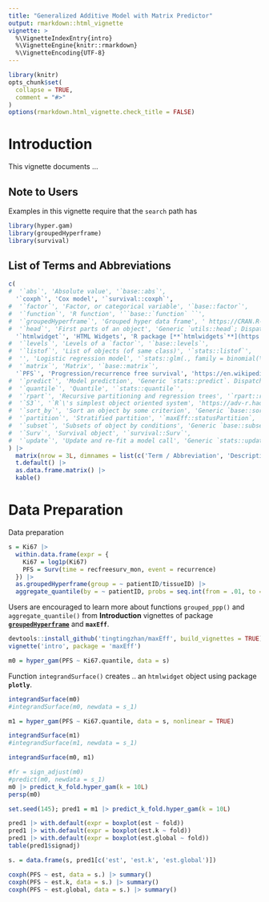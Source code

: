 ```yaml
---
title: "Generalized Additive Model with Matrix Predictor"
output: rmarkdown::html_vignette
vignette: >
  %\VignetteIndexEntry{intro}
  %\VignetteEngine{knitr::rmarkdown}
  %\VignetteEncoding{UTF-8}
---
```


```r
library(knitr)
opts_chunk$set(
  collapse = TRUE,
  comment = "#>"
)
options(rmarkdown.html_vignette.check_title = FALSE)
```

# Introduction

This vignette documents ...

## Note to Users

Examples in this vignette require that the `search` path has

```r
library(hyper.gam)
library(groupedHyperframe)
library(survival)
```

## List of Terms and Abbreviations

```r
c(
#  '`abs`', 'Absolute value', '`base::abs`',
  '`coxph`', 'Cox model', '`survival::coxph`',
#  '`factor`', 'Factor, or categorical variable', '`base::factor`',
#  '`function`', 'R function', '``base::`function` ``',
#  '`groupedHyperframe`', 'Grouped hyper data frame', ' https://CRAN.R-project.org/package=groupedHyperframe',
#  '`head`', 'First parts of an object', 'Generic `utils::head`; Dispatch `utils:::head.default`',
  '`htmlwidget`', 'HTML Widgets', 'R package [**`htmlwidgets`**](https://CRAN.R-project.org/package=htmlwidgets), [**`plotly`**](https://CRAN.R-project.org/package=plotly)',
#  '`levels`', 'Levels of a `factor`', '`base::levels`',
#  '`listof`', 'List of objects (of same class)', '`stats::listof`',
#  '', 'Logistic regression model', '`stats::glm(., family = binomial(\'logit\'))`',
#  '`matrix`', 'Matrix', '`base::matrix`',
  '`PFS`', 'Progression/recurrence free survival', 'https://en.wikipedia.org/wiki/Progression-free_survival'
#  '`predict`', 'Model prediction', 'Generic `stats::predict`. Dispatches `maxEff::predict.add_num`; `maxEff::predict.add_dummy`',
#  '`quantile`', 'Quantile', '`stats::quantile`',
#  '`rpart`', 'Recursive partitioning and regression trees', '`rpart::rpart`',
#  '`S3`', '`R`\'s simplest object oriented system', 'https://adv-r.hadley.nz/s3.html',
#  '`sort_by`', 'Sort an object by some criterion', 'Generic `base::sort_by`. Dispatch `maxEff::sort_by.add_`',
#  '`partition`', 'Stratified partition', '`maxEff::statusPartition`, `caret::createDataPartition`', 
#  '`subset`', 'Subsets of object by conditions', 'Generic `base::subset`. Dispatch `maxEff::subset.add_dummy`',
#  '`Surv`', 'Survival object', '`survival::Surv`',
#  '`update`', 'Update and re-fit a model call', 'Generic `stats::update`'
) |>
  matrix(nrow = 3L, dimnames = list(c('Term / Abbreviation', 'Description', 'Reference'), NULL)) |>
  t.default() |>
  as.data.frame.matrix() |> 
  kable()
```


# Data Preparation

Data preparation

```r
s = Ki67 |>
  within.data.frame(expr = {
    Ki67 = log1p(Ki67)
    PFS = Surv(time = recfreesurv_mon, event = recurrence)
  }) |>
  as.groupedHyperframe(group = ~ patientID/tissueID) |>
  aggregate_quantile(by = ~ patientID, probs = seq.int(from = .01, to = .99, by = .01))
```

Users are encouraged to learn more about functions `grouped_ppp()` and `aggregate_quantile()` from **Introduction** vignettes of package [**`groupedHyperframe`**](https://CRAN.R-project.org/package=groupedHyperframe) and **`maxEff`**.

```r
devtools::install_github('tingtingzhan/maxEff', build_vignettes = TRUE)
vignette('intro', package = 'maxEff')
```


```r
m0 = hyper_gam(PFS ~ Ki67.quantile, data = s)
```




Function `integrandSurface()` creates .. an `htmlwidget` object using package **`plotly`**.
```r
integrandSurface(m0)
#integrandSurface(m0, newdata = s_1)
```


```r
m1 = hyper_gam(PFS ~ Ki67.quantile, data = s, nonlinear = TRUE)
```

```r
integrandSurface(m1)
#integrandSurface(m1, newdata = s_1)
```

```r
integrandSurface(m0, m1)
```


```r
#fr = sign_adjust(m0)
#predict(m0, newdata = s_1)
m0 |> predict_k_fold.hyper_gam(k = 10L)
persp(m0)
```




```r
set.seed(145); pred1 = m1 |> predict_k_fold.hyper_gam(k = 10L)

pred1 |> with.default(expr = boxplot(est ~ fold))
pred1 |> with.default(expr = boxplot(est.k ~ fold)) 
pred1 |> with.default(expr = boxplot(est.global ~ fold)) 
table(pred1$signadj)

s. = data.frame(s, pred1[c('est', 'est.k', 'est.global')])

coxph(PFS ~ est, data = s.) |> summary()
coxph(PFS ~ est.k, data = s.) |> summary()
coxph(PFS ~ est.global, data = s.) |> summary()
```
